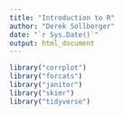 ```yaml
---
title: "Introduction to R"
author: "Derek Sollberger"
date: "`r Sys.Date()`"
output: html_document
---
```


```r
library("corrplot")
library("forcats")
library("janitor")
library("skimr")
library("tidyverse")
```

